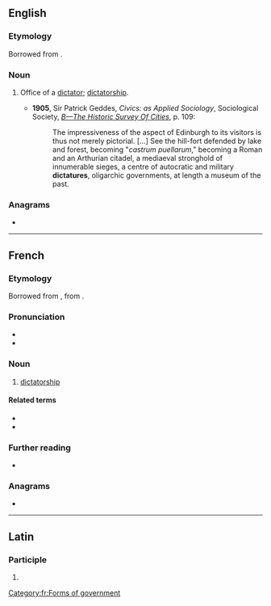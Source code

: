 ==English==

===Etymology===
Borrowed from {{bor|en|fr|dictature}}.

===Noun===
{{en-noun}}

# {{lb|en|obsolete}} Office of a [[dictator]]; [[dictatorship]].
#* '''1905''', Sir Patrick Geddes, ''Civics: as Applied Sociology'', Sociological Society, ''[[s:Civics: as Applied Sociology/Part 1/B—The Historic Survey Of Cities|B—The Historic Survey Of Cities]]'', p. 109:
#*:The impressiveness of the aspect of Edinburgh to its visitors is thus not merely pictorial. […] See the hill-fort defended by lake and forest, becoming "''castrum puellarum''," becoming a Roman and an Arthurian citadel, a mediaeval stronghold of innumerable sieges, a centre of autocratic and military '''dictatures''', oligarchic governments, at length a museum of the past.
#: {{rfquotek|Francis Bacon}}

===Anagrams===
* {{anagrams|en|a=acdeirttu|trucidate|urticated}}

----

==French==
{{wikipedia|lang=fr}}

===Etymology===
Borrowed from {{bor|fr|la|dictātūra}}, from {{m|la|dictō}}.

===Pronunciation===
* {{fr-IPA}}
* {{audio|LL-Q150 (fra)-Fhala.K-dictature.wav|Audio|lang=fr}}

===Noun===
{{fr-noun|f}}

# [[dictatorship]]

====Related terms====
* {{l|fr|dicter}}
* {{l|fr|dictateur}}

===Further reading===
* {{R:TLFi}}

===Anagrams===
* {{l|fr|dictateur}}

[[Category:fr:Forms of government]]

----

==Latin==

===Participle===
{{la-part-form|dictātūre}}

# {{inflection of|dictātūrus||voc|m|s|lang=la}}